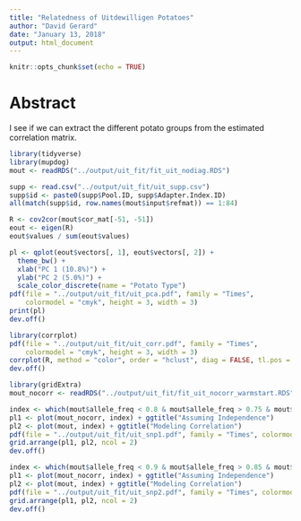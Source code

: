 ---
title: "Relatedness of Uitdewilligen Potatoes"
author: "David Gerard"
date: "January 13, 2018"
output: html_document
---

```{r setup, include=FALSE}
knitr::opts_chunk$set(echo = TRUE)
```

# Abstract

I see if we can extract the different potato groups from the estimated correlation matrix.

```{r, message=FALSE, warning=FALSE}
library(tidyverse)
library(mupdog)
mout <- readRDS("../output/uit_fit/fit_uit_nodiag.RDS")
```

```{r}
supp <- read.csv("../output/uit_fit/uit_supp.csv")
supp$id <- paste0(supp$Pool.ID, supp$Adapter.Index.ID)
all(match(supp$id, row.names(mout$input$refmat)) == 1:84)
```

```{r}
R <- cov2cor(mout$cor_mat[-51, -51])
eout <- eigen(R)
eout$values / sum(eout$values)

pl <- qplot(eout$vectors[, 1], eout$vectors[, 2]) +
  theme_bw() +
  xlab("PC 1 (10.8%)") +
  ylab("PC 2 (5.0%)") +
  scale_color_discrete(name = "Potato Type")
pdf(file = "../output/uit_fit/uit_pca.pdf", family = "Times",
    colormodel = "cmyk", height = 3, width = 3)
print(pl)
dev.off()
```

```{r}
library(corrplot)
pdf(file = "../output/uit_fit/uit_corr.pdf", family = "Times", 
    colormodel = "cmyk", height = 3, width = 3)
corrplot(R, method = "color", order = "hclust", diag = FALSE, tl.pos = "n")
dev.off()
```


```{r, message=FALSE}
library(gridExtra)
mout_nocorr <- readRDS("../output/uit_fit/fit_uit_nocorr_warmstart.RDS")
```

```{r}
index <- which(mout$allele_freq < 0.8 & mout$allele_freq > 0.75 & mout$bias < 0.75)[307]
pl1 <- plot(mout_nocorr, index) + ggtitle("Assuming Independence")
pl2 <- plot(mout, index) + ggtitle("Modeling Correlation")
pdf(file = "../output/uit_fit/uit_snp1.pdf", family = "Times", colormodel = "cmyk", height = 3, width = 8) 
grid.arrange(pl1, pl2, ncol = 2)
dev.off()
```

```{r}
index <- which(mout$allele_freq < 0.9 & mout$allele_freq > 0.85 & mout$bias < 0.75)[310]
pl1 <- plot(mout_nocorr, index) + ggtitle("Assuming Independence")
pl2 <- plot(mout, index) + ggtitle("Modeling Correlation")
pdf(file = "../output/uit_fit/uit_snp2.pdf", family = "Times", colormodel = "cmyk", height = 3, width = 8) 
grid.arrange(pl1, pl2, ncol = 2)
dev.off()
```

